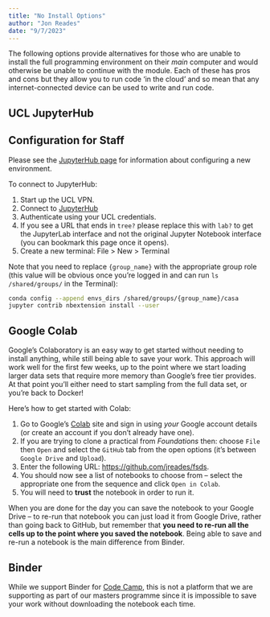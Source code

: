 ```yaml
---
title: "No Install Options"
author: "Jon Reades"
date: "9/7/2023"
---
```


The following options provide alternatives for those who are unable to install the full programming environment on their *main* computer and would otherwise be unable to continue with the module. Each of these has pros and cons but they allow you to run code 'in the cloud' and so mean that any internet-connected device can be used to write and run code.

## UCL JupyterHub

::: {.callout-tip}
## Configuration for Staff

Please see the [JupyterHub page](./jupyter_hub.qmd) for information about configuring a new environment.
:::

To connect to JupyterHub:

1. Start up the UCL VPN.
2. Connect to [JupyterHub](https://jupyter.data-science.rc.ucl.ac.uk/)
3. Authenticate using your UCL credentials.
4. If you see a URL that ends in `tree?` please replace this with `lab?` to get the JupyterLab interface and not the original Jupyter Notebook interface (you can bookmark this page once it opens).
5. Create a new terminal: File > New > Terminal

Note that you need to replace `{group_name}` with the appropriate group role (this value will be obvious once you're logged in and can run `ls /shared/groups/` in the Terminal):

```bash
conda config --append envs_dirs /shared/groups/{group_name}/casa
jupyter contrib nbextension install --user
```

## Google Colab

Google's Colaboratory is an easy way to get started without needing to install anything, while still being able to save your work. This approach will work well for the first few weeks, up to the point where we start loading larger data sets that require more memory than Google's free tier provides. At that point you'll either need to start sampling from the full data set, or you're back to Docker!

Here's how to get started with Colab:

1. Go to Google's [Colab](https://colab.research.google.com/) site and sign in using *your* Google account details (or create an account if you don't already have one).
2. If you are trying to clone a practical from _Foundations_ then: choose `File` then `Open` and select the `GitHub` tab from the open options (it's between `Google Drive` and `Upload`).
3. Enter the following URL: [https://github.com/jreades/fsds](https://github.com/jreades/fsds).
4. You should now see a list of notebooks to choose from -- select the appropriate one from the sequence and click `Open in Colab`.
5. You will need to **trust** the notebook in order to run it.

When you are done for the day you can save the notebook to your Google Drive -- to re-run that notebook you can just load it from Google Drive, rather than going back to GitHub, but remember that **you need to re-run all the cells up to the point where you saved the notebook**. Being able to save and re-run a notebook is the main difference from Binder.

## Binder

While we support Binder for [Code Camp](../req/code_camp.qmd), this is not a platform that we are supporting as part of our masters programme since it is impossible to save your work without downloading the notebook each time. 
